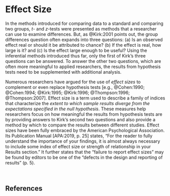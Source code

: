 # Effect Size {#sec-compare-standard}

In the methods introduced for comparing data to a standard and comparing two groups, *t*- and *z*-tests were presented as methods that a researcher can use to examine differences. But, as @Kirk:2001 points out, the group differences question often expands into three questions: (a) Is an observed effect real or should it be attributed to chance? (b) If the effect is real, how large is it? and (c) Is the effect large enough to be useful? Using the inferential methods introduced thus far, only the first of Kirk's three questions can be answered. To answer the other two questions, which are often more meaningful to applied researchers, the results from hypothesis tests need to be supplemented with additional analysis.

Numerous researchers have argued for the use of *effect sizes* to complement or even replace hypothesis tests [e.g., @Cohen:1990; @Cohen:1994; @Kirk:1995; @Kirk:1996; @Thompson:1996; @Thompson:2007]. Effect size is a term used to describe a family of indices that characterize the *extent to which sample results diverge from the expectations specified in the null hypothesis*. These measures help researchers focus on how meaningful the results from hypothesis tests are by providing answers to Kirk's second two questions and also provide a method by which to compare the results between different studies. Effect sizes have been fully embraced by the American Psychological Association. Its Publication Manual [APA:2019, p. 25] states, "For the reader to fully understand the importance of your findings, it is almost always necessary to include some index of effect size or strength of relationship in your Results section." It further states that the "failure to report effect sizes" may be found by editors to be one of the "defects in the design and reporting of results" (p. 5).

<br />


## References



